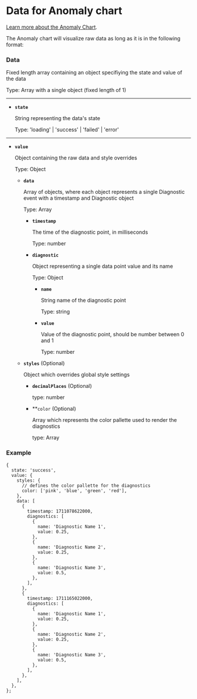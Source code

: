 
# Data for Anomaly chart

[Learn more about the Anomaly Chart](/docs/components-anomalychart-docs--docs).

The Anomaly chart will visualize raw data as long as it is in the following format:

### Data

Fixed length array containing an object specifiying the state and value of the data

Type: Array with a single object (fixed length of 1)

---

- **`state`**

  String representing the data's state

  Type: 'loading' | 'success' | 'failed' | 'error'

---

- **`value`**

  Object containing the raw data and style overrides

  Type: Object

  - **`data`**

    Array of objects, where each object represents a single Diagnostic event with a timestamp and Diagnostic object

    Type: Array

      - **`timestamp`**

        The time of the diagnostic point, in milliseconds

        Type: number

      - **`diagnostic`**

        Object representing a single data point value and its name

        Type: Object
        
        - **`name`**

          String name of the diagnostic point

          Type: string

        - **`value`**

          Value of the diagnostic point, should be number between 0 and 1

          Type: number

  - **`styles`** (Optional)

    Object which overrides global style settings

    - **`decimalPlaces`** (Optional)

      type: number

    - **`color` (Optional)

      Array which represents the color pallette used to render the diagnostics

      type: Array


### Example 
```
{
  state: 'success',
  value: {
    styles: {
      // defines the color pallette for the diagnostics
      color: ['pink', 'blue', 'green', 'red'],
    },
    data: [
      {
        timestamp: 1711078622000,
        diagnostics: [
          {
            name: 'Diagnostic Name 1',
            value: 0.25,
          },
          {
            name: 'Diagnostic Name 2',
            value: 0.25,
          },
          {
            name: 'Diagnostic Name 3',
            value: 0.5,
          },
        ],
      },
      {
        timestamp: 1711165022000,
        diagnostics: [
          {
            name: 'Diagnostic Name 1',
            value: 0.25,
          },
          {
            name: 'Diagnostic Name 2',
            value: 0.25,
          },
          {
            name: 'Diagnostic Name 3',
            value: 0.5,
          },
        ],
      },
    ],
  },
};
```